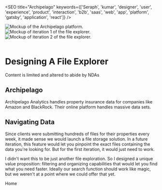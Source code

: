 

<SEO title="Archipelago" keywords={['Seraph', 'kumar', 'designer', 'user', 'experience', 'product', 'interaction', 'b2b', 'saas', 'web', 'app', 'platform', 'gatsby', 'application', 'react']} />

<img height="auto" loading="eager" src={platform} alt="Mockup of the Archipelago platform." class="center" /><br  />
<img height="auto" loading="eager" src={current} alt="Mockup of iteration 1 of the file explorer." class="center" /><br  />
<img height="auto" loading="eager" src={future} alt="Mockup of iteration 2 of the file explorer." class="center" /><br  /><br  />

# Designing A File Explorer
<div class="nda"> Content is limited and altered to abide by NDAs </div>

## Archipelago
Archipelago Analytics handles property insurance data for companies like Amazon and BlackRock.
Their online platform handles massive data sets.

## Navigating Data
Since clients were submitting hundreds of files for their properties every week, it made sense we would
launch a file storage solution. In a future iteration, this feature would let you pinpoint the exact files
containing the data you're looking for. But for the first iteration, it would just need to work.

I didn't want this to be just another file exploration. So I designed a unique value proposition: filtering
and organizing capabilities that would let you find what you need faster. Ideally our search function should
work like magic, but we weren't at a point where we could offer that yet.


<Link to="/">Home</Link>
